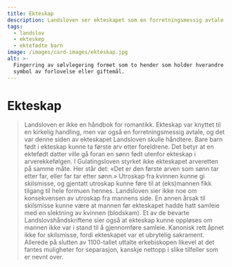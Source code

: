 ```yaml
---
title: Ekteskap
description: Landsloven ser ekteskapet som en forretningsmessig avtale!
tags:
  - landslov
  - ekteskep
  - ektefødte barn
image: /images/card-images/ekteskap.jpg
alt: >-
  Fingerring av sølvlegering formet som to hender som holder hverandre som
  symbol av forlovelse eller giftemål.
---
```



# Ekteskap

<Blockquote 
    quote='«Det er den første arv at ektefødte barn tar arv etter sin far og ektegifte mor etter Guds og menneskenes lover.»'
    footer='Arvetallet, kapittel 7' />

<Container stil="initial side">
    Landsloven er ikke en håndbok for romantikk. Ekteskap var knyttet til en kirkelig handling, men var også en forretningsmessig avtale, og det var denne siden av ekteskapet Landsloven skulle håndtere. Bare barn født i ekteskap kunne ta første arv etter foreldrene. Det betyr at en ektefødt datter ville gå foran en sønn født utenfor ekteskap i arverekkefølgen. I Gulatingsloven styrket ikke ekteskapet arveretten på samme måte. Her står det: «Det er den første arven som sønn tar etter far, eller far tar etter sønn.» Utroskap fra kvinnen kunne gi skilsmisse, og gjentatt utroskap kunne føre til at (eks)mannen fikk tilgang til hele formuen hennes. Landsloven sier ikke noe om konsekvensen av utroskap fra mannens side. En annen årsak til skilsmisse kunne være at mannen før ekteskapet hadde hatt samleie med en slektning av kvinnen (blodskam). Et av de bevarte Landslovshåndskriftene sier også at ekteskap kunne oppløses om mannen ikke var i stand til å gjennomføre samleie. Kanonisk rett åpnet ikke for skilsmisse, fordi ekteskapet var et ubrytelig sakrament. Allerede på slutten av 1100-tallet uttalte erkebiskopen likevel at det fantes muligheter for separasjon, kanskje nettopp i slike tilfeller som er nevnt over.
</Container>

<Figure
    image="/images/arvetall/Bryggens Museum mai 24-5.jpg"
    title="Gjenstander fra en monter i Arvetall-seksjonen i utstillingen. Disse ble brukt til bryllupsfeiring."
    alt="Drikkehorn, brudekrone og ølbolle fra en monter i utstillingen."
>
</Figure>
